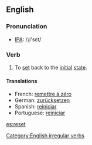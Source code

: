 ==English==
=== Pronunciation ===
*[[w:IPA|IPA]]: /ɻi'sεt/

=== Verb ===
[[Category:English irregular verbs]]
{{en-verb2|'''to reset'''|'''[[resets]]'''|'''reset'''|'''reset'''|'''[[resetting]]'''}}

# To [[set]] back to the [[initial]] [[state]].

==== Translations ====
*French: [[remettre à zéro]]
*German: [[zurücksetzen]]
*Spanish: [[reiniciar]]
*Portuguese: [[reiniciar]]

[[es:reset]]